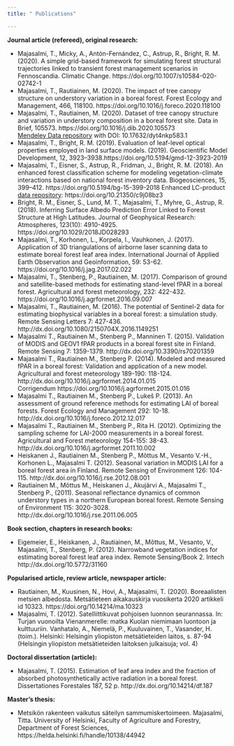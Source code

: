 ---
title: " Publications"

---


__Journal article (refereed), original research:__



-   Majasalmi, T., Micky, A., Antón-Fernández, C., Astrup, R., Bright, R. M. (2020). A simple grid-based framework for simulating forest structural trajectories linked to transient forest management scenarios in Fennoscandia. Climatic Change. https://doi.org/10.1007/s10584-020-02742-1  
-   Majasalmi, T., Rautiainen, M. (2020). The impact of tree canopy structure on understory variation in a boreal forest. Forest Ecology and Management, 466, 118100. https://doi.org/10.1016/j.foreco.2020.118100
-   Majasalmi, T., Rautiainen, M. (2020). Dataset of tree canopy structure and variation in understory composition in a boreal forest site. Data in Brief, 105573. https://doi.org/10.1016/j.dib.2020.105573   
[Mendeley Data repository](https://doi.org/10.17632/dyt4nkp583.1) with DOI: 10.17632/dyt4nkp583.1  
-   Majasalmi, T., Bright, R. M. (2019). Evaluation of leaf-level optical properties employed in land surface models. (2019). Geoscientific Model Development, 12, 3923–3938.https://doi.org/10.5194/gmd-12-3923-2019 
-   Majasalmi, T., Eisner, S., Astrup, R., Fridman, J., Bright, R. M. (2018). An enhanced forest classification scheme for modeling vegetation-climate interactions based on national forest inventory data. Biogeosciences, 15, 399–412. https://doi.org/10.5194/bg-15-399-2018 
Enhanced LC-product [data repository](https://doi.org/10.21350/c9j08bz3): https://doi.org/10.21350/c9j08bz3 
-   Bright, R. M., Eisner, S., Lund, M. T., Majasalmi, T., Myhre, G., Astrup, R. (2018). Inferring Surface Albedo Prediction Error Linked to Forest Structure at High Latitudes. Journal of Geophysical Research: Atmospheres, 123(10): 4910-4925. https://doi.org/10.1029/2018JD028293 
-   Majasalmi, T., Korhonen, L., Korpela, I., Vauhkonen, J. (2017). Application of 3D triangulations of airborne laser scanning data to estimate boreal forest leaf area index. International Journal of Applied Earth Observation and Geoinformation, 59: 53-62. https://doi.org/10.1016/j.jag.2017.02.022 
-   Majasalmi, T., Stenberg, P., Rautiainen, M. (2017). Comparison of ground and satellite-based methods for estimating stand-level fPAR in a boreal forest. Agricultural and forest meteorology, 232: 422-432. https://doi.org/10.1016/j.agrformet.2016.09.007 
-   Majasalmi, T., Rautiainen, M. (2016). The potential of Sentinel-2 data for estimating biophysical variables in a boreal forest: a simulation study. Remote Sensing Letters 7: 427-436. http://dx.doi.org/10.1080/2150704X.2016.1149251
-   Majasalmi T., Rautiainen M., Stenberg P., Manninen T. (2015). Validation of MODIS and GEOV1 fPAR products in a boreal forest site in Finland. Remote Sensing 7: 1359-1379.  http://dx.doi.org/10.3390/rs70201359 
-   Majasalmi T., Rautiainen M., Stenberg P. (2014). Modeled and measured fPAR in a boreal forest: Validation and application of a new model. Agricultural and forest meteorology 189-190: 118-124. http://dx.doi.org/10.1016/j.agrformet.2014.01.015  
Corrigendum https://doi.org/10.1016/j.agrformet.2015.01.016 
-   Majasalmi T., Rautiainen M., Stenberg P., Lukeš P. (2013). An assessment of ground reference methods for estimating LAI of boreal forests. Forest Ecology and Management 292: 10-18. http://dx.doi.org/10.1016/j.foreco.2012.12.017 
-   Majasalmi T., Rautiainen M., Stenberg P., Rita H. (2012). Optimizing the sampling scheme for LAI-2000 measurements in a boreal forest. Agricultural and Forest meteorology 154-155: 38-43. http://dx.doi.org/10.1016/j.agrformet.2011.10.002 
-   Heiskanen J., Rautiainen M., Stenberg P., Mõttus M., Vesanto V.-H., Korhonen L., Majasalmi T. (2012). Seasonal variation in MODIS LAI for a boreal forest area in Finland. Remote Sensing of Environment 126: 104-115. http://dx.doi.org/10.1016/j.rse.2012.08.001  
-  Rautiainen M., Mõttus M., Heiskanen J., Akujärvi A., Majasalmi T., Stenberg P., (2011). Seasonal reflectance dynamics of common understory types in a northern European boreal forest. Remote Sensing of Environment 115: 3020-3028. http://dx.doi.org/10.1016/j.rse.2011.06.005 


__Book section, chapters in research books:__

-   Eigemeier, E., Heiskanen, J., Rautiainen, M., Mõttus, M., Vesanto, V., Majasalmi, T., Stenberg, P. (2012). Narrowband vegetation indices for estimating boreal forest leaf area index. Remote Sensing/Book 2. Intech http://dx.doi.org/10.5772/31160 


__Popularised article, review article, newspaper article:__

-   Rautiainen, M., Kuusinen, N., Hovi, A., Majasalmi, T. (2020). Boreaalisten metsien albedosta. Metsätieteen aikakauskirja vuosikerta 2020 artikkeli id 10323. https://doi.org/10.14214/ma.10323
-   Majasalmi, T. (2012). Satelliittikuvat pohjoisen luonnon seurannassa. In: Turjan vuonoilta Vienanmerelle: matka Kuolan niemimaan luontoon ja kulttuuriin. Vanhatalo, A., Niemelä, P., Kuuluvainen, T., Vasander, H. (toim.). Helsinki: Helsingin yliopiston metsätieteiden laitos, s. 87-94 (Helsingin yliopiston metsätieteiden laitoksen julkaisuja; vol. 4)

__Doctoral dissertation (article):__

-   Majasalmi, T. (2015). Estimation of leaf area index and the fraction of absorbed photosynthetically active radiation in a boreal forest. Dissertationes Forestales 187, 52 p. http://dx.doi.org/10.14214/df.187


__Master's thesis:__

-   Metsikön rakenteen vaikutus säteilyn sammumiskertoimeen. Majasalmi, Titta. University of Helsinki, Faculty of Agriculture and Forestry, Department of Forest Sciences, https://helda.helsinki.fi/handle/10138/44942  